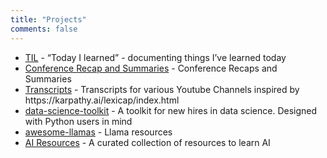 ```yaml
---
title: "Projects"
comments: false
---
```


- [TIL](https://lawwu.github.io/til/) - "Today I learned" - documenting things I've learned today
- [Conference Recap and Summaries](conferences.qmd) - Conference Recaps and Summaries
- [Transcripts](https://github.com/lawwu/transcripts) - Transcripts for various Youtube Channels inspired by https://karpathy.ai/lexicap/index.html
- [data-science-toolkit](https://github.com/lawwu/data-science-toolkit) - A toolkit for new hires in data science. Designed with Python users in mind
- [awesome-llamas](https://github.com/lawwu/awesome-llamas) - Llama resources
- [AI Resources](ai_resources.qmd) - A curated collection of resources to learn AI
